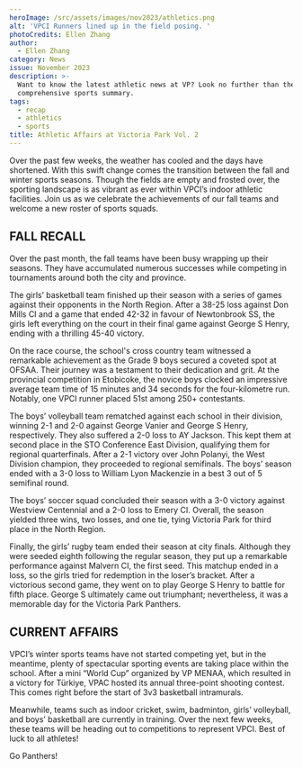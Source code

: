 ```yaml
---
heroImage: /src/assets/images/nov2023/athletics.png
alt: 'VPCI Runners lined up in the field posing. '
photoCredits: Ellen Zhang
author:
  - Ellen Zhang
category: News
issue: November 2023
description: >-
  Want to know the latest athletic news at VP? Look no further than the second
  comprehensive sports summary.
tags:
  - recap
  - athletics
  - sports
title: Athletic Affairs at Victoria Park Vol. 2
---
```


Over the past few weeks, the weather has cooled and the days have shortened. With this swift change comes the transition between the fall and winter sports seasons. Though the fields are empty and frosted over, the sporting landscape is as vibrant as ever within VPCI’s indoor athletic facilities. Join us as we celebrate the achievements of our fall teams and welcome a new roster of sports squads.

## FALL RECALL

Over the past month, the fall teams have been busy wrapping up their seasons. They have accumulated numerous successes while competing in tournaments around both the city and province.

The girls’ basketball team finished up their season with a series of games against their opponents in the North Region. After a 38-25 loss against Don Mills CI and a game that ended 42-32 in favour of Newtonbrook SS, the girls left everything on the court in their final game against George S Henry, ending with a thrilling 45-40 victory.

On the race course, the school's cross country team witnessed a remarkable achievement as the Grade 9 boys secured a coveted spot at OFSAA. Their journey was a testament to their dedication and grit. At the provincial competition in Etobicoke, the novice boys clocked an impressive average team time of 15 minutes and 34 seconds for the four-kilometre run. Notably, one VPCI runner placed 51st among 250+ contestants.

The boys’ volleyball team rematched against each school in their division, winning 2-1 and 2-0 against George Vanier and George S Henry, respectively. They also suffered a 2-0 loss to AY Jackson. This kept them at second place in the STO Conference East Division, qualifying them for regional quarterfinals. After a 2-1 victory over John Polanyi, the West Division champion, they proceeded to regional semifinals. The boys’ season ended with a 3-0 loss to William Lyon Mackenzie in a best 3 out of 5 semifinal round.

The boys’ soccer squad concluded their season with a 3-0 victory against Westview Centennial and a 2-0 loss to Emery CI. Overall, the season yielded three wins, two losses, and one tie, tying Victoria Park for third place in the North Region.

Finally, the girls’ rugby team ended their season at city finals. Although they were seeded eighth following the regular season, they put up a remarkable performance against Malvern CI, the first seed. This matchup ended in a loss, so the girls tried for redemption in the loser’s bracket. After a victorious second game, they went on to play George S Henry to battle for fifth place. George S ultimately came out triumphant; nevertheless, it was a memorable day for the Victoria Park Panthers.

## CURRENT AFFAIRS

VPCI’s winter sports teams have not started competing yet, but in the meantime, plenty of spectacular sporting events are taking place within the school. After a mini “World Cup” organized by VP MENAA, which resulted in a victory for Türkiye, VPAC hosted its annual three-point shooting contest. This comes right before the start of 3v3 basketball intramurals.

Meanwhile, teams such as indoor cricket, swim, badminton, girls’ volleyball, and boys’ basketball are currently in training. Over the next few weeks, these teams will be heading out to competitions to represent VPCI. Best of luck to all athletes!

Go Panthers!
